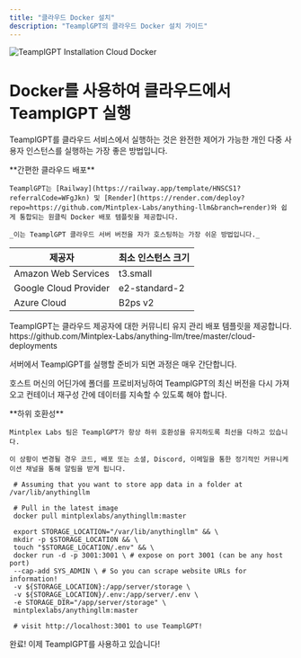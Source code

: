 ```yaml
---
title: "클라우드 Docker 설치"
description: "TeamplGPT의 클라우드 Docker 설치 가이드"
---
```



<Image
  src="/images/getting-started/installation/cloud-docker/header-image.png"
  height={1080}
  width={1920}
  quality={100}
  alt="TeamplGPT Installation Cloud Docker"
/>

# Docker를 사용하여 클라우드에서 TeamplGPT 실행

TeamplGPT를 클라우드 서비스에서 실행하는 것은 완전한 제어가 가능한 개인 다중 사용자 인스턴스를 실행하는 가장 좋은 방법입니다.

<Callout type="info" emoji="💡">
  **간편한 클라우드 배포**

    TeamplGPT는 [Railway](https://railway.app/template/HNSCS1?referralCode=WFgJkn) 및 [Render](https://render.com/deploy?repo=https://github.com/Mintplex-Labs/anything-llm&branch=render)와 쉽게 통합되는 원클릭 Docker 배포 템플릿을 제공합니다.

    _이는 TeamplGPT 클라우드 서버 버전을 자가 호스팅하는 가장 쉬운 방법입니다._

</Callout>

| 제공자                | 최소 인스턴스 크기 |
| --------------------- | ------------------ |
| Amazon Web Services   | t3.small           |
| Google Cloud Provider | e2-standard-2      |
| Azure Cloud           | B2ps v2            |

<Callout type="info" emoji="💡">
  TeamplGPT는 클라우드 제공자에 대한 커뮤니티 유지 관리 배포 템플릿을
  제공합니다.
  https://github.com/Mintplex-Labs/anything-llm/tree/master/cloud-deployments
</Callout>

서버에서 TeamplGPT를 실행할 준비가 되면 과정은 매우 간단합니다.

호스트 머신의 어딘가에 폴더를 프로비저닝하여 TeamplGPT의 최신 버전을 다시 가져오고 컨테이너 재구성 간에 데이터를 지속할 수 있도록 해야 합니다.

<Callout type="warning" emoji="⚠️">
  **하위 호환성**

    Mintplex Labs 팀은 TeamplGPT가 항상 하위 호환성을 유지하도록 최선을 다하고 있습니다.

    이 상황이 변경될 경우 코드, 배포 또는 소셜, Discord, 이메일을 통한 정기적인 커뮤니케이션 채널을 통해 알림을 받게 됩니다.

</Callout>

```shell copy showLineNumbers
 # Assuming that you want to store app data in a folder at /var/lib/anythingllm

 # Pull in the latest image
 docker pull mintplexlabs/anythingllm:master

 export STORAGE_LOCATION="/var/lib/anythingllm" && \
 mkdir -p $STORAGE_LOCATION && \
 touch "$STORAGE_LOCATION/.env" && \
 docker run -d -p 3001:3001 \ # expose on port 3001 (can be any host port)
 --cap-add SYS_ADMIN \ # So you can scrape website URLs for information!
 -v ${STORAGE_LOCATION}:/app/server/storage \
 -v ${STORAGE_LOCATION}/.env:/app/server/.env \
 -e STORAGE_DIR="/app/server/storage" \
 mintplexlabs/anythingllm:master

 # visit http://localhost:3001 to use TeamplGPT!
```

완료! 이제 TeamplGPT를 사용하고 있습니다!
